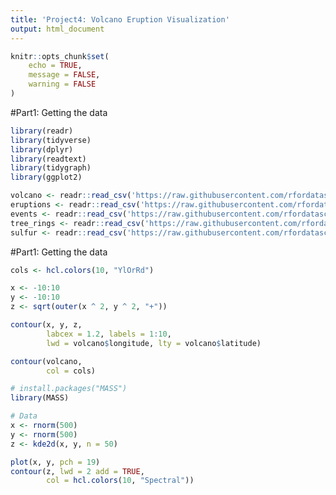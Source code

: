 ```yaml
---
title: 'Project4: Volcano Eruption Visualization'
output: html_document
---
```


```r
knitr::opts_chunk$set(
	echo = TRUE,
	message = FALSE,
	warning = FALSE
)
```

#Part1: Getting the data

```r

library(readr)
library(tidyverse)
library(dplyr)
library(readtext)
library(tidygraph)
library(ggplot2)

volcano <- readr::read_csv('https://raw.githubusercontent.com/rfordatascience/tidytuesday/master/data/2020/2020-05-12/volcano.csv')
eruptions <- readr::read_csv('https://raw.githubusercontent.com/rfordatascience/tidytuesday/master/data/2020/2020-05-12/eruptions.csv')
events <- readr::read_csv('https://raw.githubusercontent.com/rfordatascience/tidytuesday/master/data/2020/2020-05-12/events.csv')
tree_rings <- readr::read_csv('https://raw.githubusercontent.com/rfordatascience/tidytuesday/master/data/2020/2020-05-12/tree_rings.csv')
sulfur <- readr::read_csv('https://raw.githubusercontent.com/rfordatascience/tidytuesday/master/data/2020/2020-05-12/sulfur.csv')
```

#Part1: Getting the data

```r

cols <- hcl.colors(10, "YlOrRd")

x <- -10:10
y <- -10:10
z <- sqrt(outer(x ^ 2, y ^ 2, "+"))

contour(x, y, z,
        labcex = 1.2, labels = 1:10,
        lwd = volcano$longitude, lty = volcano$latitude) 

contour(volcano,
        col = cols)

# install.packages("MASS")
library(MASS)

# Data
x <- rnorm(500)
y <- rnorm(500)
z <- kde2d(x, y, n = 50)

plot(x, y, pch = 19)
contour(z, lwd = 2 add = TRUE,
        col = hcl.colors(10, "Spectral"))

```

